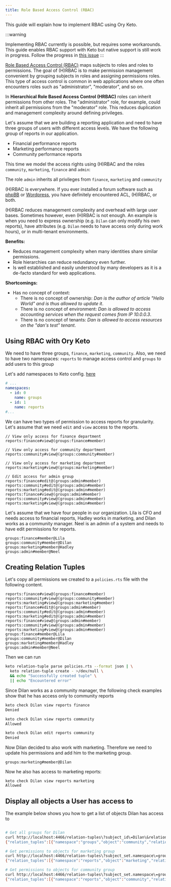 ```yaml
---
title: Role Based Access Control (RBAC)
---
```


This guide will explain how to implement RBAC using Ory Keto.

:::warning

Implementing RBAC currently is possible, but requires some workarounds. This
guide enables RBAC support with Keto but native support is still work in
progress. Follow the progress in
[this issue](https://github.com/ory/keto/issues/598)
:::

[Role Based Access Control (RBAC)](https://en.wikipedia.org/wiki/Role-based_access_control)
maps subjects to roles and roles to permissions. The goal of (H)RBAC is to make
permission management convenient by grouping subjects in roles and assigning
permissions roles. This type of access control is common in web applications
where one often encounters roles such as "administrator", "moderator", and so
on.

In **Hierarchical Role Based Access Control (HRBAC)** roles can inherit
permissions from other roles. The "administrator" role, for example, could
inherit all permissions from the "moderator" role. This reduces duplication and
management complexity around defining privileges.

Let's assume that we are building a reporting application and need to have three
groups of users with different access levels.
We have the following group of reports in our application.

- Financial performance reports
- Marketing performance reports
- Community performance reports

This time we model the access rights using (H)RBAC and the roles
`community`, `marketing`, `finance` and `admin`:

The role `admin` inherits all privileges from `finance`, `marketing` and `community`

(H)RBAC is everywhere. If you ever installed a forum software such as
[phpBB](https://www.phpbb.com/support/docs/en/3.1/ug/adminguide/permissions_roles/)
or [Wordpress](https://codex.wordpress.org/Roles_and_Capabilities), you have
definitely encountered ACL, (H)RBAC, or both.

(H)RBAC reduces management complexity and overhead with large user bases.
Sometimes however, even (H)RBAC is not enough. An example is when you need to
express ownership (e.g. `Dilan` can only modify his own reports), have
attributes (e.g. `Dilan` needs to have access only during work hours),
or in multi-tenant environments.

**Benefits:**

- Reduces management complexity when many identities share similar permissions.
- Role hierarchies can reduce redundancy even further.
- Is well established and easily understood by many developers as it is a
  de-facto standard for web applications.

**Shortcomings:**

- Has no concept of context:
  - There is no concept of ownership: _Dan is the author of article "Hello
    World" and is thus allowed to update it_.
  - There is no concept of environment: _Dan is allowed to access accounting
    services when the request comes from IP 10.0.0.3_.
  - There is no concept of tenants: _Dan is allowed to access resources on the
    "dan's test" tenant_.

## Using RBAC with Ory Keto

We need to have three groups, `finance`, `marketing`, `community`. Also, we need
to have two namespaces: `reports` to manage access control and `groups` to add
users to this group

Let's add namespaces to Keto config.
[here](https://www.ory.sh/docs/keto/reference/configuration)

```yaml
# ...
namespaces:
  - id: 0
    name: groups
  - id: 1
    name: reports
#...
```

We can have two types of permission to access reports for granularity. Let's
assume that we need `edit` and `view` access to the reports.

```keto-relation-tuples
// View only access for finance department
reports:finance#view@(groups:finance#member)

// View only access for community department
reports:community#view@(groups:community#member)

// View only access for marketing department
reports:marketing#view@(groups:marketing#member)

// Edit access for admin group
reports:finance#edit@(groups:admin#member)
reports:community#edit@(groups:admin#member)
reports:marketing#edit@(groups:admin#member)
reports:finance#view@(groups:admin#member)
reports:community#view@(groups:admin#member)
reports:marketing#view@(groups:admin#member)
```

Let's assume that we have four people in our organization. Lila is CFO and needs
access to financial reports, Hadley works in marketing, and Dilan works as a
community manager. Neel is an admin of a system and needs to have edit
permissions for reports.

```keto-relation-tuples
groups:finance#member@Lila
groups:community#member@Dilan
groups:marketing#member@Hadley
groups:admin#member@Neel
```

## Creating Relation Tuples

Let's copy all permissions we created to a `policies.rts` file with the
following content.

```keto-relation-tuples
reports:finance#view@(groups:finance#member)
reports:community#view@(groups:community#member)
reports:marketing#view@(groups:marketing#member)
reports:finance#edit@(groups:admin#member)
reports:community#edit@(groups:admin#member)
reports:marketing#edit@(groups:admin#member)
reports:finance#view@(groups:admin#member)
reports:community#view@(groups:admin#member)
reports:marketing#view@(groups:admin#member)
groups:finance#member@Lila
groups:community#member@Dilan
groups:marketing#member@Hadley
groups:admin#member@Neel
```


Then we can run

```bash
keto relation-tuple parse policies.rts --format json | \
  keto relation-tuple create - >/dev/null \
  && echo "Successfully created tuple" \
  || echo "Encountered error"
```


Since Dilan works as a community manager, the following check examples show that
he has access only to community reports

```bash
keto check Dilan view reports finance
Denied

keto check Dilan view reports community
Allowed

keto check Dilan edit reports community
Denied
```

Now Dilan decided to also work with marketing. Therefore we need to update his
permissions and add him to the marketing group.

```keto-relation-tuples
groups:marketing#member@Dilan
```

Now he also has access to marketing reports:

```
keto check Dilan view reports marketing
Allowed
```

## Display all objects a User has access to

The example below shows you how to get a list of objects Dilan has access to

```bash

# Get all groups for Dilan
curl http://localhost:4466/relation-tuples\?subject_id\=Dilan\&relation\=member
{"relation_tuples":[{"namespace":"groups","object":"community","relation":"member","subject_id":"Dilan"},{"namespace":"groups","object":"marketing","relation":"member","subject_id":"Dilan"}],"next_page_token":""}

# Get permissions to objects for marketing group
curl http://localhost:4466/relation-tuples\?subject_set.namespace\=groups\&subject_set.relation\=member\&subject_set.object\=marketing
{"relation_tuples":[{"namespace":"reports","object":"marketing","relation":"view","subject_set":{"namespace":"groups","object":"marketing","relation":"member"}}],"next_page_token":""}

# Get permissions to objects for community group
curl http://localhost:4466/relation-tuples\?subject_set.namespace\=groups\&subject_set.relation\=member\&subject_set.object\=marketing
{"relation_tuples":[{"namespace":"reports","object":"community","relation":"view","subject_set":{"namespace":"groups","object":"community","relation":"member"}}],"next_page_token":""}
```
